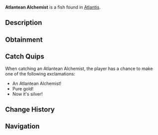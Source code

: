 {{FishInfobox
|image          = Atlantean Alchemist.png
|rarity         = Rare
|sea            = First Sea
|location       = [[Atlantis]]
|sublocation    = 
|sources        = Fishing Rod
|radar_location = 
|xp             = 500
|weather        = Clear
|time           = Night
|season         = 
|bait           = Fish Head
|base_weight    = 40
|base_value     = 800
|weight_range   = 20
|base_chance    = 10
|base_resil     = 25
}}
'''Atlantean Alchemist''' is a {{Rarity|Rare}} fish found in [[Atlantis]].

== Description ==
{{Description|These fish have evolved to process magical minerals, causing their scales to transmute between different precious metals. They're living examples of ancient alchemy.|Bestiary Entry}}

== Obtainment ==
{{Description|Sunken's Depth Pool|Bestiary Hint}}
{{Fish Availability|
Atlantis/Sunken Depths
|top_rods      = 
Leviathan's Fang Rod\79923.02\135294.56;
Free Spirit Rod\73529.62\129207.19;
Trident Rod\68315.28\120044.49;
Great Rod of Oscar\60617.27\78688.14;
Krampus's Rod\59291.87\66000.86;
Plastic Rod\49643.51\55252.03;
Buddy Bond Rod\37884.64\48894.3;
No-Life Rod\56105.24\93318.24;
Azure Of Lagoon\55065.22\91110.68;
Lucky Rod\31723.65\61422.94;
Firefly Rod\49366.47\87371.9;
Long Rod\33514.25\60185.85;
Ethereal Prism Rod\57792.28\84484.23;
Astralhook Rod\57767.52\81961.96;
Seraphic Rod\55807.28\86497.68;
Challenger's Rod\53013.44\78443.93;
Rod Of The Forgotten Fang\52118.93\80155.93;
Blazebringer Rod\48698.42\75317.39;
Rod Of The Depths\46741.25\69787.38;
Rod Of The Exalted One\46016.79\70222.37;
Zeus Rod\45851.54\71022.81;
Verdant Shear Rod\45228.97\71217.32;
Depthseeker Rod\41516.19\66256.29;
Avalanche Rod\37358.28\59711.89;
Volcanic Rod\35727.71\56144.3;
Steady Rod\12035.26\20430.47
|recommended   = Trident Rod
}}

== Catch Quips ==
When catching an Atlantean Alchemist, the player has a chance to make one of the following exclamations:
* An Atlantean Alchemist!
* Pure gold!
* Now it's silver!

== Change History ==
{{Change History|{{subst:Current Version}}}}

== Navigation ==
{{Fish Navbox|Atlantis}}